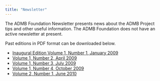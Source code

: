 ```yaml
---
title: "Newsletter"
---
```


The ADMB Foundation Newsletter presents news about the ADMB Project tips and other useful information.  The ADMB Foundation does not have an active newsletter at present.

Past editions in PDF format can be downloaded below.

* [Inaugural Edition Volume 1, Number 1, January 2009](newsletters/ADMBNewsletterJan2009.pdf)
* [Volume 1, Number 2, April 2009](newsletters/ADMBNewsletterApril2009.pdf)
* [Volume 1, Number 3, July 2009](newsletters/ADMBNewsletterJuly2009.pdf)
* [Volume 1, Number 4, October 2009](newsletters/ADMBNewsletterOctober2009.pdf)
* [Volume 2, Number 1, June 2010](newsletters/ADMBNewsletterJune2010.pdf)
